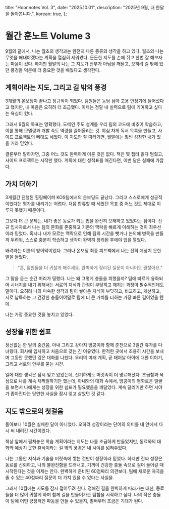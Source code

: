   title: "Hoonnotes Vol. 3",
  date: "2025.10.01",
  description: "2025년 9월, 내 한달을 돌아봅니다.",
  korean: true,
};


# 월간 훈노트 Volume 3

9월의 끝에서, 나는 월초의 생각과는 완전히 다른 종류의 생각을 하고 있다. 월초의 나는 무엇을 해내야겠다는 계획을 열심히 세워봤다. 든든한 지도를 손에 쥐고 한번 잘 해보자는 마음이 컸다. 하지만 월말의 나는 그 지도가 전부가 아님을 깨닫고, 오히려 길 밖에 있던 풍경들 덕분에 더 중요한 것을 배웠다고 생각한다.

## 계획이라는 지도, 그리고 길 밖의 풍경

3개월의 온보딩이 끝나고 정규직이 되었다. 팀원들은 농담 삼아 고용 안정기에 들어섰다고 했지만, 내 마음은 오히려 더 조급했다. 이제는 정말 내 실력으로 팀에 기여하고 싶다는 욕심이 컸다.

그래서 9월의 목표는 명확했다. 도메인 주도 설계를 우리 팀의 코드에 비추어 학습하고, 이를 통해 모델링과 개발 속도 역량을 끌어올리는 것. 야심 차게 독서 목록을 만들고, 사이드 프로젝트의 뼈대도 세웠다. 이 지도만 잘 따라가면, 월말에는 훨씬 성장한 내가 있을 거라 믿었다.

결론부터 말하자면, 그중 어느 것도 완벽하게 이룬 것은 없다. 책은 몇 챕터 읽다 멈췄고, 사이드 프로젝트는 시작만 했다. 계획에 대한 성적표를 매긴다면, 이번 달은 실패에 가깝다.


## 가치 더하기

 3개월간 진행된 힐링페이퍼 KOS팀에서의 온보딩도 끝났다. 그리고 스스로에게 성공적이었다는 평가를 내리기는 어렵다. 처음 합류할 때 세웠던 목표 중 어느 것도 제대로 이루지 못했기 때문이다. 

그보다 더 큰 문제는, 내가 좋은 동료가 되는 법을 완전히 오해하고 있었다는 점이다. 신규 입사자로서 나는 팀의 문화를 존중하고 기존의 맥락을 빠르게 이해하는 것이 최우선이라 믿었다. 혹시나 내가 모르는 맥락으로 인해 팀의 시간을 뺏거나 논의에 병목을 만들까 두려워, 스스로 충분히 학습하고 생각이 완벽히 정리된 후에야 입을 열었다. 

배려라는 이름의 방어막이었다. 그러나 온보딩 최종 피드백에서 나는 전혀 예상치 못한 말을 들었다.

> "훈, 팀원들을 더 귀찮게 해주세요. 완벽하게 정리된 질문이 아니어도 괜찮아요."

그 말을 듣는 순간 머리가 띵했다. 나는 왜 그렇게 충돌을 피했을까? 팀에 빠르게 융화되어 시너지를 내기 위해서는 서로의 지식과 관점이 부딪히고 깨지는 과정이 필수적인데도 말이다. 오히려 나의 미숙한 생각과 팀이 쌓아온 지식이 부딪히고, 비교하고, 개선하고, 서로 납득하는 그 건강한 충돌이야말로 팀에 더 큰 가치를 더하는 가장 빠른 길이었을 텐데. 

나는 가장 중요한 것을 놓치고 있었다.

## 성장을 위한 쉼표

정신없는 한 달의 중간쯤, 아내 그리고 강아지 땅콩이와 함께 춘천으로 3일간 휴가를 다녀왔다. 회사에 입사하고 처음으로 갖는 긴 여유였다. 한적한 곳에서 조용히 시간을 보내며 그동안 못했던 깊은 대화를 나눴다. 우리의 미래 계획, 곧 태어날 아이에 대한 이야기, 그리고 서로의 안부를 묻는 시간.

일에 대한 생각은 잠시 잊고 있었는데, 신기하게도 머릿속이 더 명료해졌다. 조급함과 욕심으로 나를 계속 채찍질하기만 했는데, 아내와의 대화 속에서, 땅콩이의 평화로운 얼굴을 보면서 나에게는 성장을 위한 쉼표가 필요했음을 깨달았다. 계속 달리기만 하면 시야가 좁아진다는 당연한 사실을 잠시 잊고 살았던 것 같다.

## 지도 밖으로의 첫걸음

돌아보니 10월은 실패한 달이 아니었다. 오히려 성장이라는 단어의 의미를 내 안에서 다시 써 내려간 시간이었다. 

책상 앞에서 펼쳐놓은 학습 계획이라는 지도는 나를 조급하게 만들었지만, 동료와의 대화와 예상치 못한 휴식이라는 길 밖의 풍경은 내 시야를 넓혀주었다.

나는 그동안 지식과 기술을 머릿속에 쌓는 것만이 성장이라 믿었다. 하지만 진짜 성장은 동료를 신뢰하고, 나의 불완전함을 드러내고, 기꺼이 건강한 충돌 속으로 걸어 들어갈 때 시작된다는 것을 이제는 안다. 완벽하게 준비된 60점짜리 의견보다, 팀에 새로운 자극을 줄 수 있는 40점짜리 질문이 더 가치 있을 수 있다는 사실을.

그래서 10월에는 지도를 잠시 접어두려 한다. 정해진 길을 완벽하게 따라가는 대신, 동료들을 더 많이 귀찮게 하며 함께 길을 만들어가는 탐험을 시작하고 싶다. 나의 작은 충돌이 팀에 어떤 긍정적인 파동을 만들 수 있을지, 벌써부터 조금은 기대가 된다.
